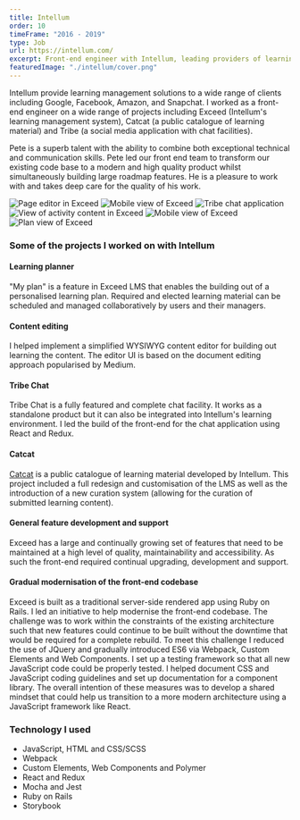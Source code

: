 ```yaml
---
title: Intellum
order: 10
timeFrame: "2016 - 2019"
type: Job
url: https://intellum.com/
excerpt: Front-end engineer with Intellum, leading providers of learning management solutions.
featuredImage: "./intellum/cover.png"
---
```


Intellum provide learning management solutions to a wide range of clients including Google, Facebook, 
Amazon, and Snapchat. I worked as a front-end engineer on a wide range of projects including Exceed
(Intellum's learning management system), Catcat (a public catalogue of learning material) and Tribe (a social
media application with chat facilities).

<Quote attributionText="Director of Engineering, Intellum">
    Pete is a superb talent with the ability to combine both exceptional technical and communication 
    skills. Pete led our front end team to transform our existing code base to a modern and high 
    quality product whilst simultaneously building large roadmap features.  He is a pleasure to work 
    with and takes deep care for the quality of his work.
</Quote>

<Gallery>

![Page editor in Exceed](./intellum/1.jpg)
![Mobile view of Exceed](./intellum/2.png)
![Tribe chat application](./intellum/5.png)
![View of activity content in Exceed](./intellum/4.png)
![Mobile view of Exceed](./intellum/6.png)
![Plan view of Exceed](./intellum/7.png)

</Gallery>

### Some of the projects I worked on with Intellum

#### Learning planner

"My plan" is a feature in Exceed LMS that enables the building out of a personalised learning plan. Required
and elected learning material can be scheduled and managed collaboratively by users and their managers.

#### Content editing

I helped implement a simplified WYSIWYG content editor for building out learning the content. The editor UI is
based on the document editing approach popularised by Medium.

#### Tribe Chat

Tribe Chat is a fully featured and complete chat facility. It works as a standalone product but it can also be 
integrated into Intellum's learning environment. I led the build of the front-end for the chat application
using React and Redux. 

#### Catcat

[Catcat](https://www.catcat.com/) is a public catalogue of learning material developed by Intellum. This
project included a full redesign and customisation of the LMS as well as the introduction of a new
curation system (allowing for the curation of submitted learning content).

#### General feature development and support

Exceed has a large and continually growing set of features that need to be maintained at a high level of 
quality, maintainability and accessibility. As such the front-end required continual upgrading, development 
and support.

#### Gradual modernisation of the front-end codebase
 
Exceed is built as a traditional server-side rendered app using Ruby on Rails. I led an initiative to help 
modernise the front-end codebase. The challenge was to work within the constraints of the existing architecture 
such that new features could continue to be built without the downtime that would be required for a complete 
rebuild. To meet this challenge I reduced the use of JQuery and gradually introduced ES6 via Webpack, Custom 
Elements and Web Components. I set up a testing framework so that all new JavaScript code could be properly 
tested. I helped document CSS and JavaScript coding guidelines and set up documentation for a
component library. The overall intention of these measures was to develop a shared mindset that could help
us transition to a more modern architecture using a JavaScript framework like React.

### Technology I used

* JavaScript, HTML and CSS/SCSS
* Webpack
* Custom Elements, Web Components and Polymer
* React and Redux
* Mocha and Jest
* Ruby on Rails
* Storybook